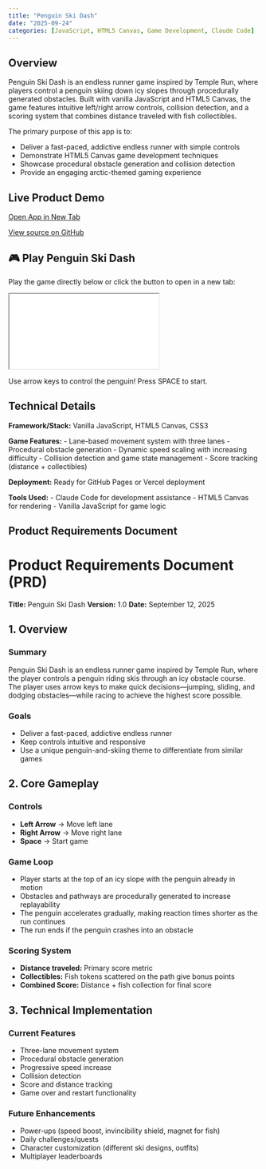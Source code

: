 ```yaml
---
title: "Penguin Ski Dash"
date: "2025-09-24"
categories: [JavaScript, HTML5 Canvas, Game Development, Claude Code]
---
```


## Overview

Penguin Ski Dash is an endless runner game inspired by Temple Run, where players control a penguin skiing down icy slopes through procedurally generated obstacles. Built with vanilla JavaScript and HTML5 Canvas, the game features intuitive left/right arrow controls, collision detection, and a scoring system that combines distance traveled with fish collectibles.

The primary purpose of this app is to:

- Deliver a fast-paced, addictive endless runner with simple controls
- Demonstrate HTML5 Canvas game development techniques
- Showcase procedural obstacle generation and collision detection
- Provide an engaging arctic-themed gaming experience

## Live Product Demo

<div class="d-flex justify-content-center gap-3 my-4">
  <!-- Open App button -->
  <a class="btn btn-primary d-inline-flex align-items-center"
     href="https://myfirstapp-chha84ccq-nate-sibbetts-projects.vercel.app"
     target="_blank" rel="noopener"
     aria-label="Open live app">
    <i class="fa-solid fa-window-restore me-2" aria-hidden="true"></i>
    Open App in New Tab
  </a>

  <!-- GitHub Source button -->
  <a class="btn btn-outline-dark d-inline-flex align-items-center"
     href="https://github.com/ncsibbett-sudo/myfirstapp"
     target="_blank" rel="noopener"
     aria-label="Open GitHub source">
    <i class="fa-brands fa-github me-2" aria-hidden="true"></i>
    View source on GitHub
  </a>
</div>

## 🎮 Play Penguin Ski Dash

Play the game directly below or click the button to open in a new tab:

<div class="text-center my-4">
<div class="game-iframe-container">
<iframe src="../games/penguin-ski-dash/index.html"
        title="Penguin Ski Dash Game">
</iframe>
</div>
</div>

<p class="text-center mt-3 text-muted">Use arrow keys to control the penguin! Press SPACE to start.</p>

## Technical Details

**Framework/Stack:** Vanilla JavaScript, HTML5 Canvas, CSS3

**Game Features:**
- Lane-based movement system with three lanes
- Procedural obstacle generation
- Dynamic speed scaling with increasing difficulty
- Collision detection and game state management
- Score tracking (distance + collectibles)

**Deployment:** Ready for GitHub Pages or Vercel deployment

**Tools Used:**
- Claude Code for development assistance
- HTML5 Canvas for rendering
- Vanilla JavaScript for game logic

## Product Requirements Document

# Product Requirements Document (PRD)

**Title:** Penguin Ski Dash
**Version:** 1.0
**Date:** September 12, 2025

## 1. Overview

### Summary
Penguin Ski Dash is an endless runner game inspired by Temple Run, where the player controls a penguin riding skis through an icy obstacle course. The player uses arrow keys to make quick decisions—jumping, sliding, and dodging obstacles—while racing to achieve the highest score possible.

### Goals
- Deliver a fast-paced, addictive endless runner
- Keep controls intuitive and responsive
- Use a unique penguin-and-skiing theme to differentiate from similar games

## 2. Core Gameplay

### Controls
- **Left Arrow** → Move left lane
- **Right Arrow** → Move right lane
- **Space** → Start game

### Game Loop
- Player starts at the top of an icy slope with the penguin already in motion
- Obstacles and pathways are procedurally generated to increase replayability
- The penguin accelerates gradually, making reaction times shorter as the run continues
- The run ends if the penguin crashes into an obstacle

### Scoring System
- **Distance traveled:** Primary score metric
- **Collectibles:** Fish tokens scattered on the path give bonus points
- **Combined Score:** Distance + fish collection for final score

## 3. Technical Implementation

### Current Features
- Three-lane movement system
- Procedural obstacle generation
- Progressive speed increase
- Collision detection
- Score and distance tracking
- Game over and restart functionality

### Future Enhancements
- Power-ups (speed boost, invincibility shield, magnet for fish)
- Daily challenges/quests
- Character customization (different ski designs, outfits)
- Multiplayer leaderboards